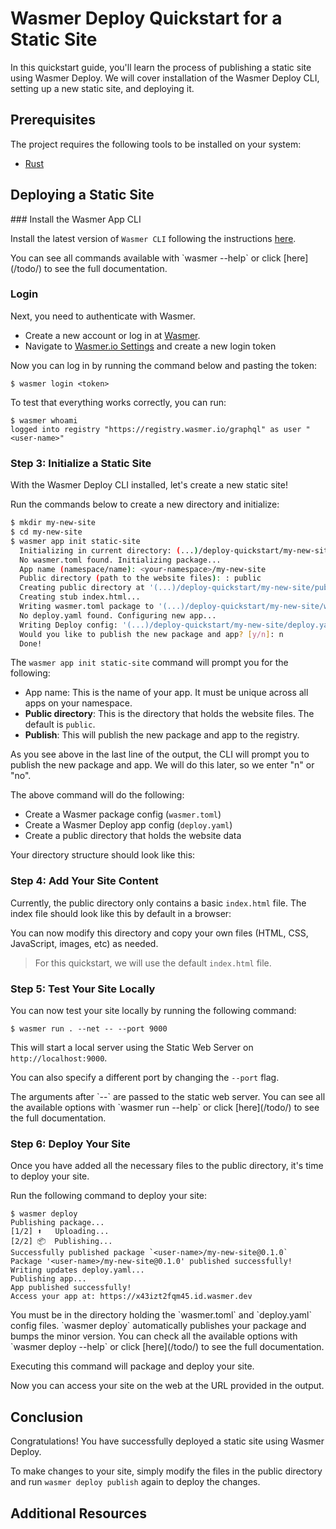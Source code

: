 
# Wasmer Deploy Quickstart for a Static Site

In this quickstart guide, you'll learn the process of publishing a static site using Wasmer Deploy.
We will cover installation of the Wasmer Deploy CLI, setting up a new static site, and deploying it.

## Prerequisites

The project requires the following tools to be installed on your system:

- [Rust](https://www.rust-lang.org/tools/install)

## Deploying a Static Site

<Steps>
### Install the Wasmer App CLI

Install the latest version of `Wasmer CLI` following the instructions [here](/install).

<Callout type="info" emoji="ℹ️">
  You can see all commands available with `wasmer --help` or click
  [here](/todo/) to see the full documentation.
</Callout>

### Login

Next, you need to authenticate with Wasmer.

- Create a new account or log in at [Wasmer](https://wasmer.io).
- Navigate to [Wasmer.io Settings](https://wasmer.io/settings) and create a new login token

Now you can log in by running the command below and pasting the token:

```shell copy
$ wasmer login <token>
```

To test that everything works correctly, you can run:

```shell copy
$ wasmer whoami
logged into registry "https://registry.wasmer.io/graphql" as user "<user-name>"
```

### Step 3: Initialize a Static Site

With the Wasmer Deploy CLI installed, let's create a new static site!

Run the commands below to create a new directory and initialize:

```bash
$ mkdir my-new-site
$ cd my-new-site
$ wasmer app init static-site
  Initializing in current directory: (...)/deploy-quickstart/my-new-site
  No wasmer.toml found. Initializing package...
  App name (namespace/name): <your-namespace>/my-new-site
  Public directory (path to the website files): : public
  Creating public directory at '(...)/deploy-quickstart/my-new-site/public'...
  Creating stub index.html...
  Writing wasmer.toml package to '(...)/deploy-quickstart/my-new-site/wasmer.toml'
  No deploy.yaml found. Configuring new app...
  Writing Deploy config: '(...)/deploy-quickstart/my-new-site/deploy.yaml'
  Would you like to publish the new package and app? [y/n]: n
  Done!
```

The `wasmer app init static-site` command will prompt you for the following:

- App name: This is the name of your app. It must be unique across all apps on your namespace.
- **Public directory**: This is the directory that holds the website files. The default is `public`.
- **Publish**: This will publish the new package and app to the registry.

<Callout type="default" emoji="⚙️">
  As you see above in the last line of the output, the CLI will prompt you to
  publish the new package and app. We will do this later, so we enter "n" or
  "no".
</Callout>

The above command will do the following:

- Create a Wasmer package config (`wasmer.toml`)
- Create a Wasmer Deploy app config (`deploy.yaml`)
- Create a public directory that holds the website data

Your directory structure should look like this:

<FileTree>
  <FileTree.Folder name="my-new-site" defaultOpen>
    <FileTree.Folder name="public" defaultOpen>
      <FileTree.File name="index.html" />
    </FileTree.Folder>
    <FileTree.File name="deploy.yaml" />
    <FileTree.File name="wasmer.toml" />
  </FileTree.Folder>
</FileTree>

### Step 4: Add Your Site Content

Currently, the public directory only contains a basic `index.html` file.
The index file should look like this by default in a browser:

<StaticSite />

You can now modify this directory and copy your own files (HTML, CSS, JavaScript, images, etc)
as needed.

> For this quickstart, we will use the default `index.html` file.

### Step 5: Test Your Site Locally

You can now test your site locally by running the following command:

```shell copy
$ wasmer run . --net -- --port 9000
```

This will start a local server using the Static Web Server on `http://localhost:9000`.

You can also specify a different port by changing the `--port` flag.

<Callout type="info" emoji="ℹ️">
  The arguments after `--` are passed to the static web server. You can see all
  the available options with `wasmer run --help` or click [here](/todo/) to see
  the full documentation.
</Callout>

### Step 6: Deploy Your Site

Once you have added all the necessary files to the public directory, it's time to deploy your site.

Run the following command to deploy your site:

```shell copy
$ wasmer deploy
Publishing package...
[1/2] ⬆️   Uploading...
[2/2] 📦  Publishing...
Successfully published package `<user-name>/my-new-site@0.1.0`
Package '<user-name>/my-new-site@0.1.0' published successfully!
Writing updates deploy.yaml...
Publishing app...
App published successfully!
Access your app at: https://x43izt2fqm45.id.wasmer.dev
```

<Callout type="info" emoji="ℹ️">
  You must be in the directory holding the `wasmer.toml` and `deploy.yaml`
  config files.
</Callout>

<Callout type="info" emoji="ℹ️">
  `wasmer deploy` automatically publishes your package and bumps the minor
  version. You can check all the available options with `wasmer deploy --help`
  or click [here](/todo/) to see the full documentation.
</Callout>

Executing this command will package and deploy your site.

Now you can access your site on the web at the URL provided in the output.

<StaticSite />

</Steps>

## Conclusion

Congratulations! You have successfully deployed a static site using Wasmer Deploy.

To make changes to your site, simply modify the files in the public directory and run `wasmer deploy publish` again to deploy the changes.

## Additional Resources
